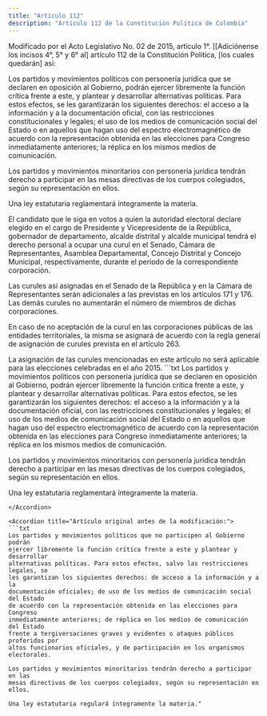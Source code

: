 ```yaml
---
title: "Artículo 112"
description: "Artículo 112 de la Constitución Política de Colombia"
---
```


<Warning>Modificado por el Acto Legislativo No. 02 de 2015, artículo 1°. ][Adiciónense los incisos 4°, 5° y 6° al] artículo 112 de la
Constitución Política, [los cuales quedarán] así: </Warning>

Los partidos y movimientos políticos con personería jurídica que se declaren en oposición al Gobierno, podrán ejercer libremente la función crítica frente a este, y plantear y desarrollar alternativas políticas. Para estos efectos, se les garantizarán los siguientes derechos: el acceso a la información y a la documentación oficial, con las restricciones constitucionales y legales; el uso de los medios de comunicación social del Estado o en aquellos que hagan uso del espectro electromagnético de acuerdo con la representación obtenida en las elecciones para Congreso inmediatamente anteriores; la réplica en los mismos medios de comunicación.

Los partidos y movimientos minoritarios con personería jurídica tendrán derecho a participar en las mesas directivas de los cuerpos colegiados, según su representación en ellos.

Una ley estatutaria reglamentará íntegramente la materia.

El candidato que le siga en votos a quien la autoridad electoral declare elegido en el cargo de Presidente y Vicepresidente de la República, gobernador de departamento, alcalde distrital y alcalde municipal tendrá el derecho personal a ocupar una curul en el Senado, Cámara de Representantes, Asamblea Departamental, Concejo Distrital y Concejo Municipal, respectivamente, durante el período de la correspondiente corporación.

Las curules así asignadas en el Senado de la República y en la Cámara de Representantes serán adicionales a las previstas en los artículos 171 y 176. Las demás curules no aumentarán el número de miembros de dichas corporaciones.

En caso de no aceptación de la curul en las corporaciones públicas de las entidades territoriales, la misma se asignará de acuerdo con la regla general de asignación de curules prevista en el artículo 263.


<AccordionGroup>
    <Accordion
        title="Parágrafo transitorio"
        defaultOpen
    >
     La asignación de las curules mencionadas en este artículo no será aplicable para las elecciones celebradas en el año 2015.
    </Accordion>

</AccordionGroup>


<Accordion title="Artículo Modificado por el Acto Legislativo No. 01 de 2003, artículo 5°. El artículo 112 de la Constitución Política, quedará así:">
```txt
Los partidos y movimientos políticos con personería jurídica que se declaren en oposición al Gobierno, podrán ejercer libremente la función crítica frente a este, y plantear y desarrollar alternativas políticas. Para estos efectos, se les garantizarán los siguientes derechos: el acceso a la información y a la documentación oficial, con las restricciones constitucionales y legales; el uso de los medios de comunicación social del Estado o en aquellos que hagan uso del espectro electromagnético de acuerdo con la representación obtenida en las elecciones para Congreso inmediatamente anteriores; la réplica en los mismos medios de comunicación.

Los partidos y movimientos minoritarios con personería jurídica tendrán derecho a participar en las mesas directivas de los cuerpos colegiados, según su representación en ellos.

Una ley estatutaria reglamentará íntegramente la materia. 
```
</Accordion>

<Accordion title="Artículo original antes de la modificación:">
```txt
Los partidos y movimientos políticos que no participen al Gobierno podrán
ejercer libremente la función crítica frente a este y plantear y desarrollar
alternativas políticas. Para estos efectos, salvo las restricciones legales, se
les garantizan los siguientes derechos: de acceso a la información y a la
documentación oficiales; de uso de los medios de comunicación social del Estado
de acuerdo con la representación obtenida en las elecciones para Congreso
inmediatamente anteriores; de réplica en los medios de comunicación del Estado
frente a tergiversaciones graves y evidentes o ataques públicos proferidos por
altos funcionarios oficiales, y de participación en los organismos electorales.

Los partidos y movimientos minoritarios tendrán derecho a participar en las
mesas directivas de los cuerpos colegiados, según su representación en ellos.

Una ley estatutaria regulará íntegramente la materia."
```
</Accordion>
